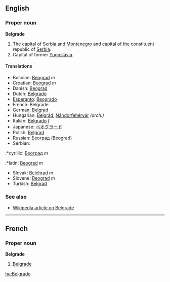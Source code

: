 ==English==
===Proper noun===
'''Belgrade'''

#The capital of [[Serbia and Montenegro]] and capital of the constituent republic of [[Serbia]].
#Capital of former [[Yugoslavia]].

====Translations====
*Bosnian: [[Beograd]] ''m''
*Croatian: [[Beograd]] ''m''
*Danish: [[Beograd]]
*Dutch: [[Belgrado]]
*[[Esperanto]]: [[Beogrado]]
*French: Belgrade
*German: [[Belgrad]]
*Hungarian: [[Belgrád]], [[Nándorfehérvár]] ''(arch.)''
*Italian: [[Belgrado]] ''f''
*Japanese: [[ベオグラード]]
*Polish: [[Belgrad]]
*Russian: [[Београд]] (Beograd)
*Serbian:
:*cyrillic: [[Београд]] ''m''
:*latin: [[Beograd]] ''m''
*Slovak: [[Belehrad]] ''m''
*Slovene: [[Beograd]] ''m''
*Turkish: [[Belgrad]]

===See also===
*[[w:Belgrade|Wikipedia article on Belgrade]]

----

==French==
===Proper noun===
'''Belgrade'''

#[[Belgrade]]

[[hu:Belgrade]]